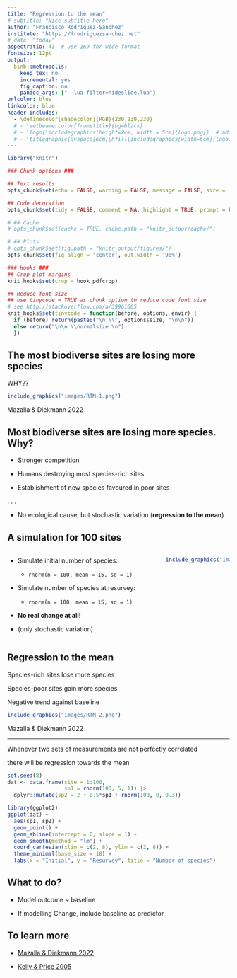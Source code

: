 ```yaml
---
title: "Regression to the mean"
# subtitle: "Nice subtitle here"
author: "Francisco Rodríguez-Sánchez"
institute: "https://frodriguezsanchez.net"
# date: "today"
aspectratio: 43  # use 169 for wide format
fontsize: 12pt
output: 
  binb::metropolis:
    keep_tex: no
    incremental: yes
    fig_caption: no
    pandoc_args: ["--lua-filter=hideslide.lua"]
urlcolor: blue
linkcolor: blue
header-includes:
  - \definecolor{shadecolor}{RGB}{230,230,230}
  # - \setbeamercolor{frametitle}{bg=black}
  # - \logo{\includegraphics[height=2cm, width = 5cm]{logo.png}}  # add logo to all slides
  # - \titlegraphic{\vspace{6cm}\hfill\includegraphics[width=6cm]{logo.png}}  # add logo to title slide
---
```



```r

library("knitr")

### Chunk options ###

## Text results
opts_chunk$set(echo = FALSE, warning = FALSE, message = FALSE, size = 'tiny')

## Code decoration
opts_chunk$set(tidy = FALSE, comment = NA, highlight = TRUE, prompt = FALSE, crop = TRUE)

# ## Cache
# opts_chunk$set(cache = TRUE, cache.path = "knitr_output/cache/")

# ## Plots
# opts_chunk$set(fig.path = "knitr_output/figures/")
opts_chunk$set(fig.align = 'center', out.width = '90%')

### Hooks ###
## Crop plot margins
knit_hooks$set(crop = hook_pdfcrop)

## Reduce font size
## use tinycode = TRUE as chunk option to reduce code font size
# see http://stackoverflow.com/a/39961605
knit_hooks$set(tinycode = function(before, options, envir) {
  if (before) return(paste0("\n \\", options$size, "\n\n"))
  else return("\n\n \\normalsize \n")
  })

```


## The most biodiverse sites are losing more species

WHY??

```r
include_graphics("images/RTM-1.png")
```

\scriptsize
\hfill Mazalla & Diekmann 2022


## Most biodiverse sites are losing more species. Why?

- Stronger competition

- Humans destroying most species-rich sites

- Establishment of new species favoured in poor sites

. . . 

- No ecological cause, but stochastic variation (**regression to the mean**)


## A simulation for 100 sites

:::::::::::::: {.columns align=center}

::: {.column width="70%"}
- Simulate initial number of species:
  
  - \scriptsize `rnorm(n = 100, mean = 15, sd = 1)`

- Simulate number of species at resurvey:
  
  - \scriptsize `rnorm(n = 100, mean = 15, sd = 1)`
  
- **No real change at all!**

- (only stochastic variation)
:::

::: {.column width="30%" }
```r
include_graphics("images/hist_spp.png")
```

:::
::::::::::::::

## Regression to the mean

Species-rich sites lose more species

Species-poor sites gain more species

Negative trend against baseline

```r
include_graphics("images/RTM-2.png")
```

\scriptsize
\hfill Mazalla & Diekmann 2022


---

Whenever two sets of measurements are not perfectly correlated 

there will be regression towards the mean

```r
set.seed(8)
dat <- data.frame(site = 1:100, 
                  sp1 = rnorm(100, 5, 1)) |> 
  dplyr::mutate(sp2 = 2 + 0.5*sp1 + rnorm(100, 0, 0.3))

library(ggplot2)
ggplot(dat) +
  aes(sp1, sp2) +
  geom_point() +
  geom_abline(intercept = 0, slope = 1) +
  geom_smooth(method = "lm") +
  coord_cartesian(xlim = c(2, 8), ylim = c(2, 8)) +
  theme_minimal(base_size = 18) +
  labs(x = "Initial", y = "Resurvey", title = "Number of species")
```


## What to do?

- Model outcome ~ baseline

- If modelling Change, include baseline as predictor


## To learn more

- [Mazalla & Diekmann 2022](https://doi.org/10.1111/jvs.13117)

- [Kelly & Price 2005](https://doi.org/10.1086/497402)

